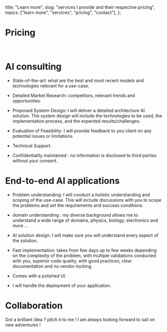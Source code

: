 
  title: "Learn more",
  slug: "services I provide and their respective pricing",
  topics: ["learn more", "services", "pricing", "contact"],
};

# Pricing

<br />

<div className="p-5 grid grid-cols-1 md:grid-cols-3  gap-x-8 gap-y-5">
  <Offer
    name="AI consulting"
    description="Discuss your AI ideas with me, I will let you know what can be done and how ! 
    state-of-the-art, a detailed market research, proposed system-design, and more !"
    price="40$/hr"
    className="bg-yellow-300 text-black md:col-span-1"
  />
  <Offer
    name="End-to-end AI applications"
    description="I will understand your problem, design an AI solution, implement it, 
    build a user interface for it, deploy it and let you judge the quality of my work !"
    price="3k$ for a prototype"
    className="bg-green-300 text-black md:col-span-1"
  />
  <Offer
    name="Collaboration"
    description="Need a hand building a digital product ? 
    I can help you with that !"
    price="contact me !"
    className="bg-purple-300 text-black md:col-span-1"
  />
</div>

# AI consulting

- State-of-the-art: what are the best and most recent models and technologies
  relevant for a use-case.

- Detailed Market Research: competitors, relevant trends and opportunities.

- Proposed System-Design: I will deliver a detailed architecture AI solution.
  The system design will include the technologies to be used, the implementation process, and the expected results/challenges.

- Evaluation of Feasibility: I will provide feedback to you client on any potential issues or limitations.

- Technical Support.

- Confidentiality maintained : no information is disclosed to third parties without your consent.

# End-to-end AI applications

- Problem understanding: I will conduct a holistic understanding and scoping of the use-case. This will include discussions with you
  to scope the problems and set the requirements and success conditions.

- domain understanding : my diverse background allows me to understand a wide range of domains, physics, biology, electronics and more ...

- AI solution design: I will make sure you will understand every aspect of the solution.

- Fast implementation: takes from few days up to few weeks depending on the complexity of the problem,
  with multiple validations conducted with you, superior code quality, with good practices, clear documentation and no vendor-locking.

- Comes with a polished UI.

- I will handle the deployment of your application.

# Collaboration

Got a brilliant idea ? pitch it to me ! I am always looking forward to sail on new adventures !

